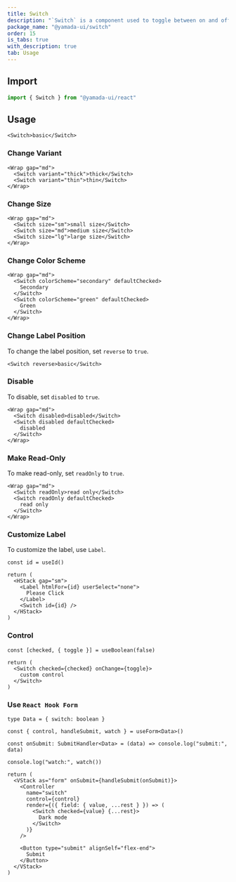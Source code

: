 ```yaml
---
title: Switch
description: "`Switch` is a component used to toggle between on and off states."
package_name: "@yamada-ui/switch"
order: 15
is_tabs: true
with_description: true
tab: Usage
---
```


## Import

```ts
import { Switch } from "@yamada-ui/react"
```

## Usage

```tsx
<Switch>basic</Switch>
```

### Change Variant

```tsx
<Wrap gap="md">
  <Switch variant="thick">thick</Switch>
  <Switch variant="thin">thin</Switch>
</Wrap>
```

### Change Size

```tsx
<Wrap gap="md">
  <Switch size="sm">small size</Switch>
  <Switch size="md">medium size</Switch>
  <Switch size="lg">large size</Switch>
</Wrap>
```

### Change Color Scheme

```tsx
<Wrap gap="md">
  <Switch colorScheme="secondary" defaultChecked>
    Secondary
  </Switch>
  <Switch colorScheme="green" defaultChecked>
    Green
  </Switch>
</Wrap>
```

### Change Label Position

To change the label position, set `reverse` to `true`.

```tsx
<Switch reverse>basic</Switch>
```

### Disable

To disable, set `disabled` to `true`.

```tsx
<Wrap gap="md">
  <Switch disabled>disabled</Switch>
  <Switch disabled defaultChecked>
    disabled
  </Switch>
</Wrap>
```

### Make Read-Only

To make read-only, set `readOnly` to `true`.

```tsx
<Wrap gap="md">
  <Switch readOnly>read only</Switch>
  <Switch readOnly defaultChecked>
    read only
  </Switch>
</Wrap>
```

### Customize Label

To customize the label, use `Label`.

```tsx functional=true
const id = useId()

return (
  <HStack gap="sm">
    <Label htmlFor={id} userSelect="none">
      Please Click
    </Label>
    <Switch id={id} />
  </HStack>
)
```

### Control

```tsx functional=true
const [checked, { toggle }] = useBoolean(false)

return (
  <Switch checked={checked} onChange={toggle}>
    custom control
  </Switch>
)
```

### Use `React Hook Form`

```tsx functional=true
type Data = { switch: boolean }

const { control, handleSubmit, watch } = useForm<Data>()

const onSubmit: SubmitHandler<Data> = (data) => console.log("submit:", data)

console.log("watch:", watch())

return (
  <VStack as="form" onSubmit={handleSubmit(onSubmit)}>
    <Controller
      name="switch"
      control={control}
      render={({ field: { value, ...rest } }) => (
        <Switch checked={value} {...rest}>
          Dark mode
        </Switch>
      )}
    />

    <Button type="submit" alignSelf="flex-end">
      Submit
    </Button>
  </VStack>
)
```
